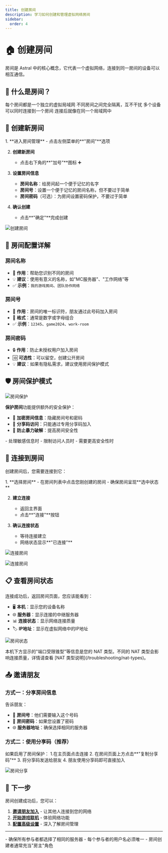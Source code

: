```yaml
---
title: 创建房间
description: 学习如何创建和管理虚拟网络房间
sidebar:
  order: 4
---
```



# 🏠 创建房间

房间是 Astral 中的核心概念，它代表一个虚拟网络，连接到同一房间的设备可以相互通信。

## 🎯 什么是房间？

<CardGrid>
  <Card title="🌐 虚拟网络" icon="puzzle">
    每个房间都是一个独立的虚拟局域网
  </Card>
  <Card title="🔐 安全隔离" icon="shield">
    不同房间之间完全隔离，互不干扰
  </Card>
  <Card title="👥 多人协作" icon="star">
    多个设备可以同时连接到一个房间
  </Card>
  <Card title="🎮 即插即用" icon="rocket">
    连接后就像在同一个局域网中
  </Card>
</CardGrid>

## 📝 创建新房间

<Steps>
1. **进入房间管理**
   - 点击左侧菜单的**"房间"**选项

2. **创建新房间**
   - 点击右下角的**"加号"**图标 ➕

3. **设置房间信息**
   - **房间名称**：给房间起一个便于记忆的名字
   - **房间号**：设置一个便于记忆的房间名称，但不要过于简单
   - **房间密码**（可选）：为房间设置密码保护，不要过于简单

4. **确认创建**
   - 点击**"确定"**完成创建
</Steps>

![创建房间](/images/食用-5.png)

## 🔧 房间配置详解

### 房间名称
- 📝 **作用**：帮助您识别不同的房间
- 💡 **建议**：使用有意义的名称，如"MC服务器"、"工作网络"等
- ✅ **示例**：`我的游戏房间`、`团队协作网络`

### 房间号
- 🔑 **作用**：房间的唯一标识符，朋友通过此号码加入房间
- 📏 **格式**：通常是数字或字母组合
- ✅ **示例**：`12345`、`game2024`、`work-room`

### 房间密码
- 🔒 **作用**：防止未授权用户加入房间
- 🆔 **可选性**：可以留空，创建公开房间
- 💡 **建议**：如果有隐私需求，建议使用房间保护模式

## 🛡️ 房间保护模式

![房间保护](/images/食用-10.png)

**保护房间**功能提供额外的安全保护：

- 🔐 **加密房间信息**：隐藏房间号和密码
- 📱 **分享码访问**：只能通过专用分享码加入
- 🚫 **防止暴力破解**：提高房间安全性

<Aside type="tip" title="何时使用保护模式？">
- 处理敏感信息时
- 限制访问人员时  
- 需要更高安全性时
</Aside>

## 🔗 连接到房间

创建房间后，您需要连接到它：

<Steps>
1. **选择房间**
   - 在房间列表中点击您刚创建的房间
   - 确保房间呈现**选中状态**

2. **建立连接**
   - 返回主界面
   - 点击**"连接"**按钮

3. **确认连接状态**
   - 等待连接建立
   - 网络状态显示**"已连接"**
</Steps>

![连接房间](/images/食用-9.png)

![连接房间](/images/食用-6.png)

## 📋 查看房间状态

连接成功后，返回房间页面，您应该能看到：

- 🖥️ **本机**：显示您的设备名称
- 🌐 **服务器**：显示连接的中继服务器
- 📊 **连接状态**：显示网络连接质量
- 🏷️ **IP地址**：显示在虚拟网络中的IP地址

![房间状态](/images/食用-7.png)

<Aside type="note" title="关于 NAT 类型">
本机下方显示的"端口受限锥型"等信息是您的 NAT 类型。不同的 NAT 类型会影响连接质量，详情请查看 [NAT 类型说明](/troubleshooting/nat-types)。
</Aside>

## 📤 邀请朋友

### 方式一：分享房间信息
告诉朋友：
- 🔢 **房间号**：他们需要输入这个号码
- 🔐 **房间密码**：如果您设置了密码
- 🌐 **服务器地址**：确保选择相同的服务器

### 方式二：使用分享码（推荐）
如果启用了房间保护：
1.在主页面点击连接
2. 在房间页面上方点击**"复制分享码"**
3. 将分享码发送给朋友
4. 朋友使用分享码即可直接加入

![房间分享](/images/食用-8.png)

## 🎯 下一步

房间创建成功后，您可以：

1. **[邀请朋友加入](/quick-start/join-room)** - 让其他人连接到您的网络
2. **[开始游戏联机](/advanced/game-multiplayer)** - 体验网络功能
3. **[配置高级设置](/user-guide/room-management)** - 深入了解房间管理

---

<Aside type="caution" title="重要提醒">
- 确保所有参与者都选择了相同的服务器
- 每个参与者的用户名必须唯一
- 房间创建者通常充当"房主"角色
</Aside>
